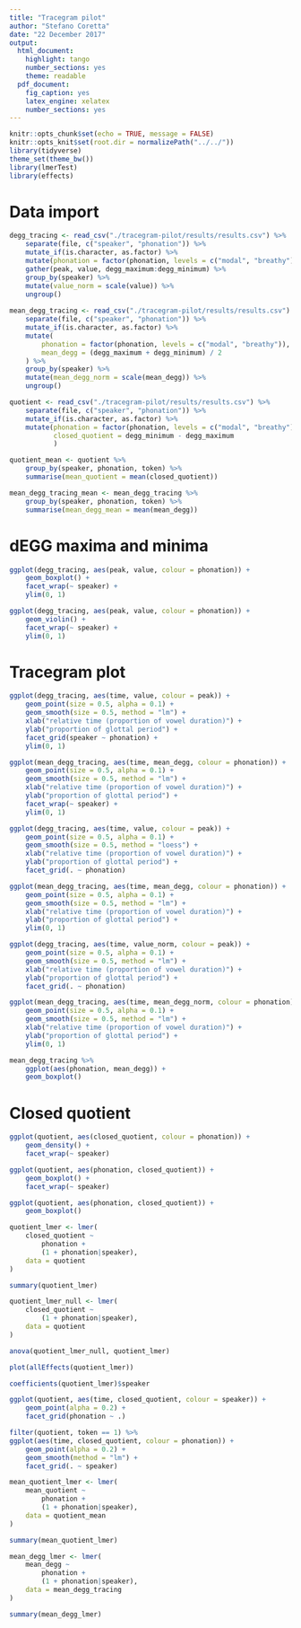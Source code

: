 ```yaml
---
title: "Tracegram pilot"
author: "Stefano Coretta"
date: "22 December 2017"
output: 
  html_document: 
    highlight: tango
    number_sections: yes
    theme: readable
  pdf_document: 
    fig_caption: yes
    latex_engine: xelatex
    number_sections: yes
---
```


```r
knitr::opts_chunk$set(echo = TRUE, message = FALSE)
knitr::opts_knit$set(root.dir = normalizePath("../../"))
library(tidyverse)
theme_set(theme_bw())
library(lmerTest)
library(effects)
```

# Data import

```r
degg_tracing <- read_csv("./tracegram-pilot/results/results.csv") %>%
    separate(file, c("speaker", "phonation")) %>%
    mutate_if(is.character, as.factor) %>%
    mutate(phonation = factor(phonation, levels = c("modal", "breathy"))) %>%
    gather(peak, value, degg_maximum:degg_minimum) %>%
    group_by(speaker) %>%
    mutate(value_norm = scale(value)) %>%
    ungroup()
    
mean_degg_tracing <- read_csv("./tracegram-pilot/results/results.csv") %>%
    separate(file, c("speaker", "phonation")) %>%
    mutate_if(is.character, as.factor) %>%
    mutate(
        phonation = factor(phonation, levels = c("modal", "breathy")),
        mean_degg = (degg_maximum + degg_minimum) / 2
    ) %>%
    group_by(speaker) %>%
    mutate(mean_degg_norm = scale(mean_degg)) %>%
    ungroup()

quotient <- read_csv("./tracegram-pilot/results/results.csv") %>%
    separate(file, c("speaker", "phonation")) %>%
    mutate_if(is.character, as.factor) %>%
    mutate(phonation = factor(phonation, levels = c("modal", "breathy")),
           closed_quotient = degg_minimum - degg_maximum
           )

quotient_mean <- quotient %>%
    group_by(speaker, phonation, token) %>%
    summarise(mean_quotient = mean(closed_quotient))

mean_degg_tracing_mean <- mean_degg_tracing %>%
    group_by(speaker, phonation, token) %>%
    summarise(mean_degg_mean = mean(mean_degg))
```

# dEGG maxima and minima

```r
ggplot(degg_tracing, aes(peak, value, colour = phonation)) +
    geom_boxplot() +
    facet_wrap(~ speaker) +
    ylim(0, 1)
```

```r
ggplot(degg_tracing, aes(peak, value, colour = phonation)) +
    geom_violin() +
    facet_wrap(~ speaker) +
    ylim(0, 1)
```

# Tracegram plot

```r
ggplot(degg_tracing, aes(time, value, colour = peak)) +
    geom_point(size = 0.5, alpha = 0.1) +
    geom_smooth(size = 0.5, method = "lm") +
    xlab("relative time (proportion of vowel duration)") +
    ylab("proportion of glottal period") +
    facet_grid(speaker ~ phonation) +
    ylim(0, 1)
```

```r
ggplot(mean_degg_tracing, aes(time, mean_degg, colour = phonation)) +
    geom_point(size = 0.5, alpha = 0.1) +
    geom_smooth(size = 0.5, method = "lm") +
    xlab("relative time (proportion of vowel duration)") +
    ylab("proportion of glottal period") +
    facet_wrap(~ speaker) +
    ylim(0, 1)
```

```r
ggplot(degg_tracing, aes(time, value, colour = peak)) +
    geom_point(size = 0.5, alpha = 0.1) +
    geom_smooth(size = 0.5, method = "loess") +
    xlab("relative time (proportion of vowel duration)") +
    ylab("proportion of glottal period") +
    facet_grid(. ~ phonation)
```

```r
ggplot(mean_degg_tracing, aes(time, mean_degg, colour = phonation)) +
    geom_point(size = 0.5, alpha = 0.1) +
    geom_smooth(size = 0.5, method = "lm") +
    xlab("relative time (proportion of vowel duration)") +
    ylab("proportion of glottal period") +
    ylim(0, 1)
```

```r
ggplot(degg_tracing, aes(time, value_norm, colour = peak)) +
    geom_point(size = 0.5, alpha = 0.1) +
    geom_smooth(size = 0.5, method = "lm") +
    xlab("relative time (proportion of vowel duration)") +
    ylab("proportion of glottal period") +
    facet_grid(. ~ phonation)
```

```r
ggplot(mean_degg_tracing, aes(time, mean_degg_norm, colour = phonation)) +
    geom_point(size = 0.5, alpha = 0.1) +
    geom_smooth(size = 0.5, method = "lm") +
    xlab("relative time (proportion of vowel duration)") +
    ylab("proportion of glottal period") +
    ylim(0, 1)
```

```r
mean_degg_tracing %>%
    ggplot(aes(phonation, mean_degg)) +
    geom_boxplot()
```


# Closed quotient

```r
ggplot(quotient, aes(closed_quotient, colour = phonation)) +
    geom_density() +
    facet_wrap(~ speaker)
```

```r
ggplot(quotient, aes(phonation, closed_quotient)) +
    geom_boxplot() +
    facet_wrap(~ speaker)
```

```r
ggplot(quotient, aes(phonation, closed_quotient)) +
    geom_boxplot()
```

```r
quotient_lmer <- lmer(
    closed_quotient ~
        phonation +
        (1 + phonation|speaker),
    data = quotient
)

summary(quotient_lmer)
```

```r
quotient_lmer_null <- lmer(
    closed_quotient ~
        (1 + phonation|speaker),
    data = quotient
)

anova(quotient_lmer_null, quotient_lmer)
```

```r
plot(allEffects(quotient_lmer))
```

```r
coefficients(quotient_lmer)$speaker
```

```r
ggplot(quotient, aes(time, closed_quotient, colour = speaker)) +
    geom_point(alpha = 0.2) +
    facet_grid(phonation ~ .)
```

```r
filter(quotient, token == 1) %>%
ggplot(aes(time, closed_quotient, colour = phonation)) +
    geom_point(alpha = 0.2) +
    geom_smooth(method = "lm") +
    facet_grid(. ~ speaker)
```

```r
mean_quotient_lmer <- lmer(
    mean_quotient ~
        phonation +
        (1 + phonation|speaker),
    data = quotient_mean
)

summary(mean_quotient_lmer)
```

```r
mean_degg_lmer <- lmer(
    mean_degg ~
        phonation +
        (1 + phonation|speaker),
    data = mean_degg_tracing
)

summary(mean_degg_lmer)
```

